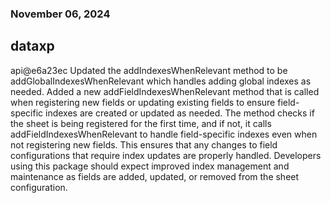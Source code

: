 ### November 06, 2024
## dataxp

api@e6a23ec
Updated the addIndexesWhenRelevant method to be addGlobalIndexesWhenRelevant which handles adding global indexes as needed. Added a new addFieldIndexesWhenRelevant method that is called when registering new fields or updating existing fields to ensure field-specific indexes are created or updated as needed. The method checks if the sheet is being registered for the first time, and if not, it calls addFieldIndexesWhenRelevant to handle field-specific indexes even when not registering new fields. This ensures that any changes to field configurations that require index updates are properly handled. Developers using this package should expect improved index management and maintenance as fields are added, updated, or removed from the sheet configuration.